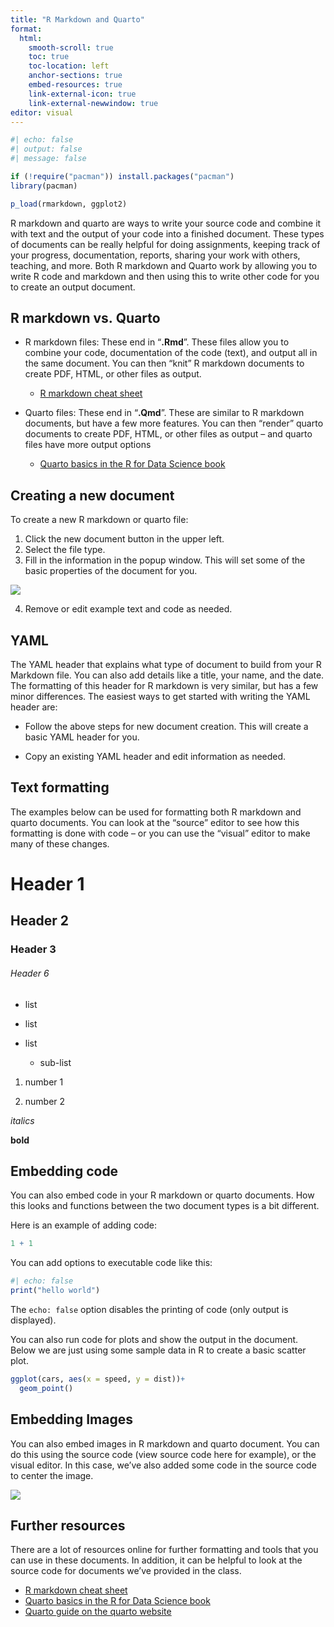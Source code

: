 ```yaml
---
title: "R Markdown and Quarto"
format: 
  html:
    smooth-scroll: true
    toc: true
    toc-location: left
    anchor-sections: true
    embed-resources: true
    link-external-icon: true
    link-external-newwindow: true
editor: visual
---
```



```r
#| echo: false
#| output: false
#| message: false

if (!require("pacman")) install.packages("pacman")
library(pacman)

p_load(rmarkdown, ggplot2)

```

R markdown and quarto are ways to write your source code and combine it with text and the output of your code into a finished document. These types of documents can be really helpful for doing assignments, keeping track of your progress, documentation, reports, sharing your work with others, teaching, and more. Both R markdown and Quarto work by allowing you to write R code and markdown and then using this to write other code for you to create an output document.


## R markdown vs. Quarto

-   R markdown files: These end in "**.Rmd**". These files allow you to combine your code, documentation of the code (text), and output all in the same document. You can then "knit" R markdown documents to create PDF, HTML, or other files as output.

    -   [R markdown cheat sheet](https://www.rstudio.com/wp-content/uploads/2015/02/rmarkdown-cheatsheet.pdf)

-   Quarto files: These end in "**.Qmd**". These are similar to R markdown documents, but have a few more features. You can then "render" quarto documents to create PDF, HTML, or other files as output -- and quarto files have more output options

    -   [Quarto basics in the R for Data Science book](https://r4ds.hadley.nz/quarto.html)

## Creating a new document

To create a new R markdown or quarto file:

1.  Click the new document button in the upper left.
2.  Select the file type.
3.  Fill in the information in the popup window. This will set some of the basic properties of the document for you.

![](images/new_doc.png){fig-align="center"}

4.  Remove or edit example text and code as needed.

## YAML

The YAML header that explains what type of document to build from your R Markdown file. You can also add details like a title, your name, and the date. The formatting of this header for R markdown is very similar, but has a few minor differences. The easiest ways to get started with writing the YAML header are:

-   Follow the above steps for new document creation. This will create a basic YAML header for you.

-   Copy an existing YAML header and edit information as needed.

## Text formatting

The examples below can be used for formatting both R markdown and quarto documents. You can look at the "source" editor to see how this formatting is done with code -- or you can use the "visual" editor to make many of these changes.

# Header 1

## Header 2

### Header 3

###### Header 6

-   list

-   list

-   list

    -   sub-list

1.  number 1

2.  number 2

*italics*

**bold**

## Embedding code

You can also embed code in your R markdown or quarto documents. How this looks and functions between the two document types is a bit different.

Here is an example of adding code:

```r
1 + 1
```

You can add options to executable code like this:

```r
#| echo: false
print("hello world")
```

The `echo: false` option disables the printing of code (only output is displayed).

You can also run code for plots and show the output in the document. Below we are just using some sample data in R to create a basic scatter plot.

```r

ggplot(cars, aes(x = speed, y = dist))+
  geom_point()

```

## Embedding Images

You can also embed images in R markdown and quarto document. You can do this using the source code (view source code here for example), or the visual editor. In this case, we've also added some code in the source code to center the image.

![](images/quarto.jpeg){fig-align="center"}

## Further resources

There are a lot of resources online for further formatting and tools that you can use in these documents. In addition, it can be helpful to look at the source code for documents we've provided in the class.

-   [R markdown cheat sheet](https://www.rstudio.com/wp-content/uploads/2015/02/rmarkdown-cheatsheet.pdf)
-   [Quarto basics in the R for Data Science book](https://r4ds.hadley.nz/quarto.html)
-   [Quarto guide on the quarto website](https://quarto.org/docs/guide/)
